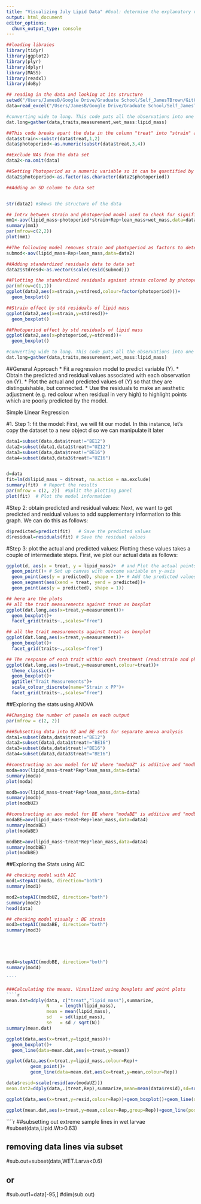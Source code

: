 ```yaml
---
title: "Visualizing July Lipid Data" #Goal: determine the explanatory variable for the accumulation of lipid mass given two different strains and given larvae exposed to two treatments.
output: html_document
editor_options: 
  chunk_output_type: console
---
```

```r
##loading libraies
library(tidyr)
library(ggplot2)
library(plyr)
library(dplyr)
library(MASS)
library(readxl)
library(doBy)
```

````r
## reading in the data and looking at its structure
setwd("/Users/JamesB/Google Drive/Graduate School/Self_JamesTBrown/GitHub/Lipid_Quantification/Scripts_Analysis")
data=read_excel("/Users/JamesB/Google Drive/Graduate School/Self_JamesTBrown/GitHub/Lipid_Quantification/Data/20171207 Samples RAW data.xlsx", sheet = "2017JUL")

#converting wide to long. This code puts all the observations into one column with the label of your choice (measurements used below)
dat.long=gather(data,traits,measurement,wet_mass:lipid_mass)

##This code breaks apart the data in the column "treat" into "strain" and "photoperiod"
data$strain<-substr(data$treat,1,2)
data$photoperiod<-as.numeric(substr(data$treat,3,4))

##Exclude NAs from the data set
data2<-na.omit(data)

##Setting Photoperiod as a numeric variable so it can be quantified by the model
data2$photoperiod<-as.factor(as.character(data2$photoperiod))

##Adding an SD column to data set


str(data2) #shows the structure of the data
````


```r
## Intrx between strain and photoperiod model used to check for significance, (what are the additions called?)
mm1<-aov(lipid_mass~photoperiod*strain+Rep+lean_mass+wet_mass,data=data2)
summary(mm1)
par(mfrow=c(2,2))
plot(mm1)

##The following model removes strain and photoperiod as factors to determine the effect of lean mass and rep on lipid mass
submod<-aov(lipid_mass~Rep+lean_mass,data=data2)

##Adding standardized residuals data to data set
data2$stdresd<-as.vector(scale(resid(submod)))

##Plotting the standardized residuals against strain colored by photoperiod
par(mfrow=c(1,1))
ggplot(data2,aes(x=strain,y=stdresd,colour=factor(photoperiod)))+
  geom_boxplot()

##Strain effect by std residuals of lipid mass
ggplot(data2,aes(x=strain,y=stdresd))+
  geom_boxplot()

##Photoperiod effect by std residuals of lipid mass
ggplot(data2,aes(x=photoperiod,y=stdresd))+
  geom_boxplot()
```


```r
#converting wide to long. This code puts all the observations into one column with the label of your choice (measurements used below)
dat.long=gather(data,traits,measurement,wet_mass:lipid_mass)
````

##General Approach
  * Fit a regression model to predict variable (Y).
  * Obtain the predicted and residual values associated with each observation on (Y).
  * Plot the actual and predicted values of (Y) so that they are distinguishable, but connected.
  * Use the residuals to make an aesthetic adjustment (e.g. red colour when residual in very high) to highlight points which are poorly predicted by the model.
 
Simple Linear Regression

#1. Step 1: fit the model: First, we will fit our model. In this instance, let’s copy the dataset to a new object d so we can manipulate it later
````r
data1=subset(data,data$treat!="BE12")
data2=subset(data1,data1$treat!="UZ12")
data3=subset(data,data$treat!="BE16")
data4=subset(data3,data3$treat!="UZ16")


d=data
fit=lm(d$lipid_mass ~ d$treat, na.action = na.exclude)
summary(fit)  # Report the results
par(mfrow = c(2, 2))  #Split the plotting panel 
plot(fit)  # Plot the model information
````

#Step 2: obtain predicted and residual values: Next, we want to get predicted and residual values to add supplementary information to this graph. We can do this as follows:
````r
d$predicted=predict(fit)   # Save the predicted values
d$residual=residuals(fit) # Save the residual values
````

#Step 3: plot the actual and predicted values: Plotting these values takes a couple of intermediate steps. First, we plot our actual data as follows:
````r

ggplot(d, aes(x = treat, y = lipid_mass)+  # and Plot the actual points
  geom_point()+ # Set up canvas with outcome variable on y-axis
  geom_point(aes(y = predicted), shape = 1)+ # Add the predicted values
  geom_segment(aes(xend = treat, yend = predicted))+
  geom_point(aes(y = predicted), shape = 1))
````


````r
## here are the plots
## all the trait measurements against treat as boxplot
ggplot(dat.long,aes(x=treat,y=measurement))+
  geom_boxplot()+
  facet_grid(traits~.,scales="free")

## all the trait measurements against treat as boxplot
ggplot(dat.long,aes(x=treat,y=measurement))+
  geom_boxplot()+
  facet_grid(traits~.,scales="free")
````

````r
## The response of each trait within each treatment (read:strain and photoperiod)
ggplot(dat.long,aes(x=treat,y=measurement,colour=treat))+
  theme_classic()+
  geom_boxplot()+
  ggtitle("Trait Measurements")+
  scale_colour_discrete(name="Strain x PP")+
  facet_grid(traits~.,scales="free")
````

##Exploring the stats using ANOVA
````r
##Changing the number of panels on each output
par(mfrow = c(2, 2))

###Subsetting data into UZ and BE sets for separate anova analysis
data1=subset(data,data$treat!="BE12")
data2=subset(data1,data1$treat!="BE16")
data3=subset(data,data$treat!="BE16")
data4=subset(data3,data3$treat!="BE16")

##constructing an aov model for UZ where "modaUZ" is additive and "modbUZ" is multiplicative
moda=aov(lipid_mass~treat*Rep*lean_mass,data=data)
summary(moda)
plot(moda)

modb=aov(lipid_mass~treat*Rep*lean_mass,data=data)
summary(modb)
plot(modbUZ)

##constructing an aov model for BE where "modaBE" is additive and "modbBE" is multiplicative
modaBE=aov(lipid_mass~treat+Rep+lean_mass,data=data4)
summary(modaBE)
plot(modaBE)

modbBE=aov(lipid_mass~treat*Rep*lean_mass,data=data4)
summary(modbBE)
plot(modbBE)
`````

##Exploring the Stats using AIC
`````r
## checking model with AIC
mod1=stepAIC(moda, direction="both")
summary(mod1)

mod2=stepAIC(modbUZ, direction="both")
summary(mod2)
head(data)

## checking model visualy : BE strain
mod3=stepAIC(modaBE, direction="both")
summary(mod3)





mod4=stepAIC(modbBE, direction="both")
summary(mod4)

````

###Calculating the means. Visualized using boxplots and point plots 
````r


mean.dat=ddply(data, c("treat","lipid_mass"),summarize,
               N    = length(lipid_mass),
               mean = mean(lipid_mass),
               sd   = sd(lipid_mass),
               se   = sd / sqrt(N))
summary(mean.dat)

ggplot(data,aes(x=treat,y=lipid_mass))+
  geom_boxplot()+
  geom_line(data=mean.dat,aes(x=treat,y=mean))

ggplot(data,aes(x=treat,y=lipid_mass,colour=Rep)+
         geom_point()+
         geom_line(data=mean.dat,aes(x=treat,y=mean,colour=Rep))

data$resid=scale(resid(aov(modaUZ)))
mean.dat2=ddply(data,.(treat,Rep),summarize,mean=mean(data$resid),sd=sd(data$resid))

ggplot(data,aes(x=treat,y=resid,colour=Rep))+geom_boxplot()+geom_line(data=mean.dat,aes(x=treat,y=mean,colour=Rep))

ggplot(mean.dat,aes(x=treat,y=mean,colour=Rep,group=Rep))+geom_line(position="identity",size=2)+geom_errorbar(aes(ymin=mean-sd,ymax=mean+sd),width=.35,size=2)+geom_point(size=10)+ylab("Standardized Residuals of Lipid Mass")
`````

````r
##subsetting out extreme sample lines in wet larvae 
#subset(data,Lipid.Wt>0.63)

## removing data lines via subset
#sub.out=subset(data,WET.Larva<0.6)

## or 

#sub.out1=data[-95,]
#dim(sub.out)